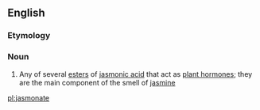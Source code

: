 ==English==

===Etymology===
{{suffix|jasmonic|ate|lang=en}}

===Noun===
{{wikipedia}}
{{en-noun}}

# {{label|en|organic compound}} Any of several [[ester]]s of [[jasmonic acid]] that act as [[plant hormone]]s; they are the main component of the smell of [[jasmine]]

[[pl:jasmonate]]
